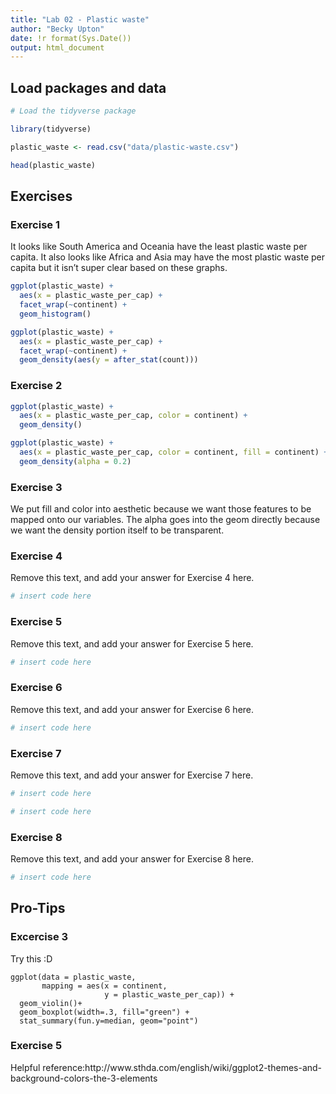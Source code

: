 ```yaml
---
title: "Lab 02 - Plastic waste"
author: "Becky Upton"
date: !r format(Sys.Date())
output: html_document
---
```


## Load packages and data

```r
# Load the tidyverse package

library(tidyverse)

```

```r

plastic_waste <- read.csv("data/plastic-waste.csv")

head(plastic_waste)

```

## Exercises

### Exercise 1

It looks like South America and Oceania have the least plastic waste per capita. It also looks like Africa and Asia may have the most plastic waste per capita but it isn't super clear based on these graphs.

```r

ggplot(plastic_waste) +
  aes(x = plastic_waste_per_cap) +
  facet_wrap(~continent) +
  geom_histogram()

ggplot(plastic_waste) +
  aes(x = plastic_waste_per_cap) +
  facet_wrap(~continent) +
  geom_density(aes(y = after_stat(count)))

```

### Exercise 2

```r

ggplot(plastic_waste) +
  aes(x = plastic_waste_per_cap, color = continent) +
  geom_density()

ggplot(plastic_waste) +
  aes(x = plastic_waste_per_cap, color = continent, fill = continent) +
  geom_density(alpha = 0.2)

```
### Exercise 3

We put fill and color into aesthetic because we want those features to be mapped onto our variables. The alpha goes into the geom directly because we want the density portion itself to be transparent.

### Exercise 4

Remove this text, and add your answer for Exercise 4 here.

```r
# insert code here
```

### Exercise 5

Remove this text, and add your answer for Exercise 5 here.

```r
# insert code here
```

### Exercise 6

Remove this text, and add your answer for Exercise 6 here.

```r
# insert code here
```

### Exercise 7

Remove this text, and add your answer for Exercise 7 here.

```r
# insert code here
```

```r
# insert code here
```

### Exercise 8

Remove this text, and add your answer for Exercise 8 here.

```r
# insert code here
```

## Pro-Tips

### Excercise 3

Try this :D

```
ggplot(data = plastic_waste, 
       mapping = aes(x = continent, 
                     y = plastic_waste_per_cap)) +
  geom_violin()+
  geom_boxplot(width=.3, fill="green") +
  stat_summary(fun.y=median, geom="point") 
```

### Exercise 5 

Helpful reference:http://www.sthda.com/english/wiki/ggplot2-themes-and-background-colors-the-3-elements
